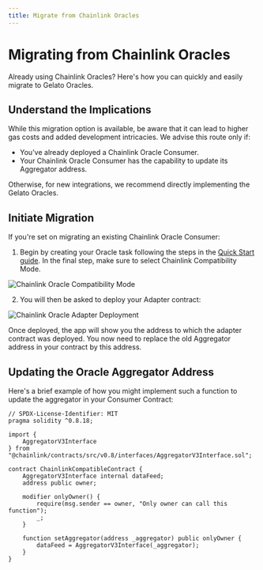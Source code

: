```yaml
---
title: Migrate from Chainlink Oracles
---
```


# Migrating from Chainlink Oracles

Already using Chainlink Oracles? Here's how you can quickly and easily migrate to Gelato Oracles.

## Understand the Implications

While this migration option is available, be aware that it can lead to higher gas costs and added development intricacies. We advise this route only if:

- You've already deployed a Chainlink Oracle Consumer.
- Your Chainlink Oracle Consumer has the capability to update its Aggregator address.

Otherwise, for new integrations, we recommend directly implementing the Gelato Oracles.

## Initiate Migration

If you're set on migrating an existing Chainlink Oracle Consumer:

1. Begin by creating your Oracle task following the steps in the [Quick Start guide](/oracles/how-to-guides/create-a-oracle-task). In the final step, make sure to select Chainlink Compatibility Mode.

![Chainlink Oracle Compatibility Mode](/images/chainlink_oracle_1.png)

2. You will then be asked to deploy your Adapter contract:

![Chainlink Oracle Adapter Deployment](/images/chainlink_oracle_2.png)

Once deployed, the app will show you the address to which the adapter contract was deployed. You now need to replace the old Aggregator address in your contract by this address.

## Updating the Oracle Aggregator Address

Here's a brief example of how you might implement such a function to update the aggregator in your Consumer Contract:

```solidity
// SPDX-License-Identifier: MIT
pragma solidity ^0.8.18;

import {
    AggregatorV3Interface
} from "@chainlink/contracts/src/v0.8/interfaces/AggregatorV3Interface.sol";

contract ChainlinkCompatibleContract {
    AggregatorV3Interface internal dataFeed;
    address public owner;

    modifier onlyOwner() {
        require(msg.sender == owner, "Only owner can call this function");
        _;
    }

    function setAggregator(address _aggregator) public onlyOwner {
        dataFeed = AggregatorV3Interface(_aggregator);
    }
}
```